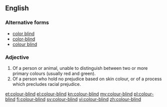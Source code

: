 ==English==

===Alternative forms===
*[[color blind]]
*[[color-blind]]
*[[colour blind]]

===Adjective===
{{en-adj|pos=[[colour]]-[[blind]]}}

# Of a person or animal, unable to distinguish between two or more primary colours (usually red and green).
# Of a person who hold no prejudice based on skin colour, or of a process which precludes racial prejudice.

[[et:colour-blind]]
[[el:colour-blind]]
[[kn:colour-blind]]
[[my:colour-blind]]
[[pl:colour-blind]]
[[fi:colour-blind]]
[[sv:colour-blind]]
[[vi:colour-blind]]
[[zh:colour-blind]]